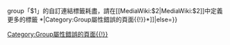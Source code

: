 group「$1」的自訂連結標籤耗盡，請在<nowiki>[[MediaWiki:$2|MediaWiki:$2]]</nowiki>中定義更多的標籤<includeonly>
{{namespace|namespace=0|then=[[Category:Group屬性錯誤的頁面{{!}}*|Category:Group屬性錯誤的頁面{{!}}*]]|else=[[Category:Group屬性錯誤的頁面{{!}}{{NAMESPACE}}|Category:Group屬性錯誤的頁面{{!}}{{NAMESPACE}}]]}}
</includeonly>